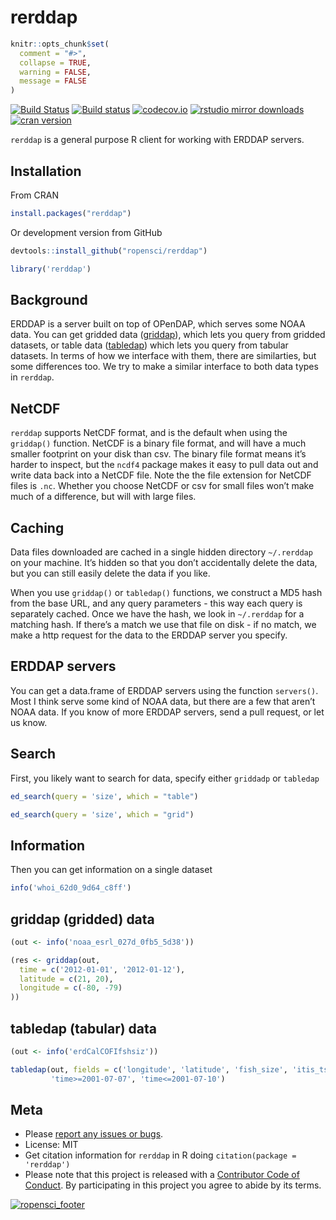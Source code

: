 rerddap
=====

```r
knitr::opts_chunk$set(
  comment = "#>",
  collapse = TRUE,
  warning = FALSE,
  message = FALSE
)
```

[![Build Status](https://travis-ci.org/ropensci/rerddap.svg?branch=master)](https://travis-ci.org/ropensci/rerddap)
[![Build status](https://ci.appveyor.com/api/projects/status/nw858vlk4wx05mxm?svg=true)](https://ci.appveyor.com/project/sckott/rerddap)
[![codecov.io](https://codecov.io/github/ropensci/rerddap/coverage.svg?branch=master)](https://codecov.io/github/ropensci/rerddap?branch=master)
[![rstudio mirror downloads](http://cranlogs.r-pkg.org/badges/grand-total/rerddap)](https://github.com/metacran/cranlogs.app)
[![cran version](http://www.r-pkg.org/badges/version/rerddap)](http://cran.rstudio.com/web/packages/rerddap)

`rerddap` is a general purpose R client for working with ERDDAP servers.

## Installation

From CRAN

```r
install.packages("rerddap")
```

Or development version from GitHub

```r
devtools::install_github("ropensci/rerddap")
```

```r
library('rerddap')
```

## Background

ERDDAP is a server built on top of OPenDAP, which serves some NOAA data. You can get gridded data ([griddap](http://upwell.pfeg.noaa.gov/erddap/griddap/documentation.html)), which lets you query from gridded datasets, or table data ([tabledap](http://upwell.pfeg.noaa.gov/erddap/tabledap/documentation.html)) which lets you query from tabular datasets. In terms of how we interface with them, there are similarties, but some differences too. We try to make a similar interface to both data types in `rerddap`.

## NetCDF

`rerddap` supports NetCDF format, and is the default when using the `griddap()` function. NetCDF is a binary file format, and will have a much smaller footprint on your disk than csv. The binary file format means it's harder to inspect, but the `ncdf4` package makes it easy to pull data out and write data back into a NetCDF file. Note the the file extension for NetCDF files is `.nc`. Whether you choose NetCDF or csv for small files won't make much of a difference, but will with large files.

## Caching

Data files downloaded are cached in a single hidden directory `~/.rerddap` on your machine. It's hidden so that you don't accidentally delete the data, but you can still easily delete the data if you like.

When you use `griddap()` or `tabledap()` functions, we construct a MD5 hash from the base URL, and any query parameters - this way each query is separately cached. Once we have the hash, we look in `~/.rerddap` for a matching hash. If there's a match we use that file on disk - if no match, we make a http request for the data to the ERDDAP server you specify.

## ERDDAP servers

You can get a data.frame of ERDDAP servers using the function `servers()`. Most I think serve some kind of NOAA data, but there are a few that aren't NOAA data.  If you know of more ERDDAP servers, send a pull request, or let us know.

## Search

First, you likely want to search for data, specify either `griddadp` or `tabledap`

```r
ed_search(query = 'size', which = "table")
```

```r
ed_search(query = 'size', which = "grid")
```

## Information

Then you can get information on a single dataset

```r
info('whoi_62d0_9d64_c8ff')
```

## griddap (gridded) data

```r
(out <- info('noaa_esrl_027d_0fb5_5d38'))
```

```r
(res <- griddap(out,
  time = c('2012-01-01', '2012-01-12'),
  latitude = c(21, 20),
  longitude = c(-80, -79)
))
```

## tabledap (tabular) data

```r
(out <- info('erdCalCOFIfshsiz'))
```

```r
tabledap(out, fields = c('longitude', 'latitude', 'fish_size', 'itis_tsn'),
         'time>=2001-07-07', 'time<=2001-07-10')
```

## Meta

* Please [report any issues or bugs](https://github.com/ropensci/rerddap/issues).
* License: MIT
* Get citation information for `rerddap` in R doing `citation(package = 'rerddap')`
* Please note that this project is released with a [Contributor Code of Conduct](CONDUCT.md). By participating in this project you agree to abide by its terms.

[![ropensci_footer](http://ropensci.org/public_images/github_footer.png)](http://ropensci.org)
